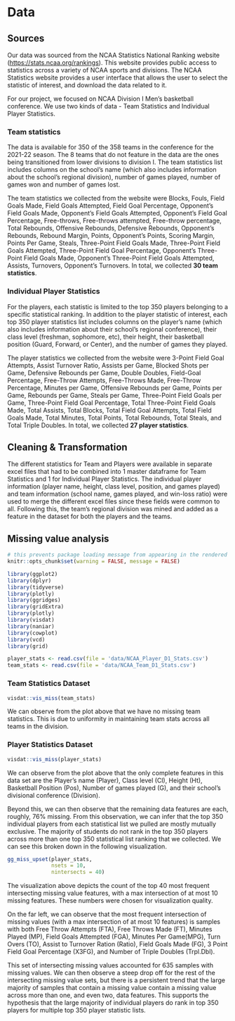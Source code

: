 # Data

## Sources

Our data was sourced from the NCAA Statistics National Ranking website (<https://stats.ncaa.org/rankings>). This website provides public access to statistics across a variety of NCAA sports and divisions. The NCAA Statistics website provides a user interface that allows the user to select the statistic of interest, and download the data related to it.

For our project, we focused on NCAA Division I Men's basketball conference. We use two kinds of data - Team Statistics and Individual Player Statistics.

### Team statistics

The data is available for 350 of the 358 teams in the conference for the 2021-22 season. The 8 teams that do not feature in the data are the ones being transitioned from lower divisions to division I. The team statistics list includes columns on the school's name (which also includes information about the school's regional division), number of games played, number of games won and number of games lost.

The team statistics we collected from the website were Blocks, Fouls, Field Goals Made, Field Goals Attempted, Field Goal Percentage, Opponent's Field Goals Made, Opponent's Field Goals Attempted, Opponent's Field Goal Percentage, Free-throws, Free-throws attempted, Free-throw percentage, Total Rebounds, Offensive Rebounds, Defensive Rebounds, Opponent's Rebounds, Rebound Margin, Points, Opponent's Points, Scoring Margin, Points Per Game, Steals, Three-Point Field Goals Made, Three-Point Field Goals Attempted, Three-Point Field Goal Percentage, Opponent's Three-Point Field Goals Made, Opponent's Three-Point Field Goals Attempted, Assists, Turnovers, Opponent's Turnovers. In total, we collected **30 team statistics**.

### Individual Player Statistics

For the players, each statistic is limited to the top 350 players belonging to a specific statistical ranking. In addition to the player statistic of interest, each top 350 player statistics list includes columns on the player's name (which also includes information about their school's regional conference), their class level (freshman, sophomore, etc), their height, their basketball position (Guard, Forward, or Center), and the number of games they played.

The player statistics we collected from the website were 3-Point Field Goal Attempts, Assist Turnover Ratio, Assists per Game, Blocked Shots per Game, Defensive Rebounds per Game, Double Doubles, Field-Goal Percentage, Free-Throw Attempts, Free-Throws Made, Free-Throw Percentage, Minutes per Game, Offensive Rebounds per Game, Points per Game, Rebounds per Game, Steals per Game, Three-Point Field Goals per Game, Three-Point Field Goal Percentage, Total Three-Point Field Goals Made, Total Assists, Total Blocks, Total Field Goal Attempts, Total Field Goals Made, Total Minutes, Total Points, Total Rebounds, Total Steals, and Total Triple Doubles. In total, we collected **27 player statistics**.

## Cleaning & Transformation

The different statistics for Team and Players were available in separate excel files that had to be combined into 1 master dataframe for Team Statistics and 1 for Individual Player Statistics. The individual player information (player name, height, class level, position, and games played) and team information (school name, games played, and win-loss ratio) were used to merge the different excel files since these fields were common to all. Following this, the team's regional division was mined and added as a feature in the dataset for both the players and the teams.

## Missing value analysis

```r
# this prevents package loading message from appearing in the rendered version of your problem set
knitr::opts_chunk$set(warning = FALSE, message = FALSE)

library(ggplot2)
library(dplyr)
library(tidyverse)
library(plotly) 
library(ggridges)
library(gridExtra)
library(plotly)
library(visdat)
library(naniar)
library(cowplot)
library(vcd)
library(grid)

player_stats <- read.csv(file = 'data/NCAA_Player_D1_Stats.csv')
team_stats <- read.csv(file = 'data/NCAA_Team_D1_Stats.csv')
```

### Team Statistics Dataset

```r
visdat::vis_miss(team_stats)
```

We can observe from the plot above that we have no missing team statistics. This is due to uniformity in maintaining team stats across all teams in the division.

### Player Statistics Dataset

```r
visdat::vis_miss(player_stats)
```

We can observe from the plot above that the only complete features in this data set are the Player's name (Player), Class level (Cl), Height (Ht), Basketball Position (Pos), Number of games played (G), and their school's divisional conference (Division).

Beyond this, we can then observe that the remaining data features are each, roughly, 76% missing. From this observation, we can infer that the top 350 individual players from each statistical list we pulled are mostly mutually exclusive. The majority of students do not rank in the top 350 players across more than one top 350 statistical list ranking that we collected. We can see this broken down in the following visualization.

```r
gg_miss_upset(player_stats, 
              nsets = 10,
              nintersects = 40)
```

The visualization above depicts the count of the top 40 most frequent intersecting missing value features, with a max intersection of at most 10 missing features. These numbers were chosen for visualization quality.

On the far left, we can observe that the most frequent intersection of missing values (with a max intersection of at most 10 features) is samples with both Free Throw Attempts (FTA), Free Throws Made (FT), Minutes Played (MP), Field Goals Attempted (FGA), Minutes Per Game(MPG), Turn Overs (TO), Assist to Turnover Ration (Ratio), Field Goals Made (FG), 3 Point Field Goal Percentage (X3FG), and Number of Triple Doubles (Trpl.Dbl).

This set of intersecting missing values accounted for 635 samples with missing values. We can then observe a steep drop off for the rest of the intersecting missing value sets, but there is a persistent trend that the large majority of samples that contain a missing value contain a missing value across more than one, and even two, data features. This supports the hypothesis that the large majority of individual players do rank in top 350 players for multiple top 350 player statistic lists.

